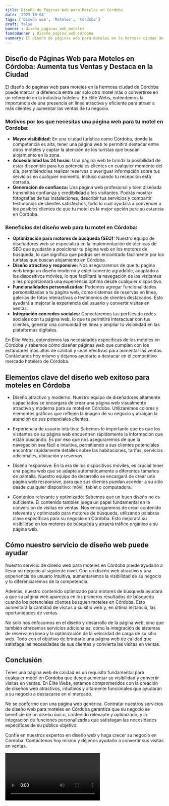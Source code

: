 ```yaml
---
title: Diseño de Páginas Web para Moteles en Córdoba
date: '2023-10-04'
tags: ['Diseño web', 'Moteles', 'Córdoba']
draft: false
banner : diseño_paginas_web_moteles
fondoBanner : diseño_pagina_web_córdoba
summary: El diseño de páginas web para moteles en la hermosa ciudad de Córdoba puede marcar la diferencia entre ser solo otro motel más o convertirse en un referente en la industria hotelera. En Élite Webs, entendemos la importancia de una presencia en línea atractiva y eficiente para atraer a más clientes y aumentar las ventas de tu negocio.
---
```


## Diseño de Páginas Web para Moteles en Córdoba: Aumenta tus Ventas y Destaca en la Ciudad

El diseño de páginas web para moteles en la hermosa ciudad de Córdoba puede marcar la diferencia entre ser solo otro motel más o convertirse en un referente en la industria hotelera. En Élite Webs, entendemos la importancia de una presencia en línea atractiva y eficiente para atraer a más clientes y aumentar las ventas de tu negocio.

### Motivos por los que necesitas una página web para tu motel en Córdoba:

- **Mayor visibilidad:** En una ciudad turística como Córdoba, donde la competencia es alta, tener una página web te permitirá destacar entre otros moteles y captar la atención de los turistas que buscan alojamiento en la zona.
- **Accesibilidad las 24 horas:** Una página web te brinda la posibilidad de estar disponible para tus potenciales clientes en cualquier momento del día, permitiéndoles realizar reservas o averiguar información sobre tus servicios en cualquier momento, incluso cuando tu recepción está cerrada.
- **Generación de confianza:** Una página web profesional y bien diseñada transmitirá confianza y credibilidad a los visitantes. Podrás mostrar fotografías de tus instalaciones, describir tus servicios y compartir testimonios de clientes satisfechos, todo lo cual ayudará a convencer a los posibles clientes de que tu motel es la mejor opción para su estancia en Córdoba.

### Beneficios del diseño web para tu motel en Córdoba:

- **Optimización para motores de búsqueda (SEO):** Nuestro equipo de diseñadores web se especializa en la implementación de técnicas de SEO que ayudarán a posicionar tu página web en los motores de búsqueda, lo que significa que podrás ser encontrado fácilmente por los turistas que buscan alojamiento en Córdoba.
- **Diseño atractivo y responsive:** Nos aseguraremos de que tu página web tenga un diseño moderno y estéticamente agradable, adaptado a los dispositivos móviles, lo que facilitará la navegación de los visitantes y les proporcionará una experiencia óptima desde cualquier dispositivo.
- **Funcionalidades personalizadas:** Podemos agregar funcionalidades personalizadas a tu página web, como sistemas de reservas en línea, galerías de fotos interactivas o testimonios de clientes destacados. Esto ayudará a mejorar la experiencia del usuario y convertir visitas en ventas.
- **Integración con redes sociales:** Conectaremos tus perfiles de redes sociales con tu página web, lo que te permitirá interactuar con tus clientes, generar una comunidad en línea y ampliar tu visibilidad en las plataformas digitales.

En Élite Webs, entendemos las necesidades específicas de los moteles en Córdoba y sabemos cómo diseñar páginas web que cumplan con los estándares más altos de calidad y sean efectivas para aumentar las ventas. Contáctanos hoy mismo y déjanos ayudarte a destacar en el competitivo mercado hotelero de Córdoba.

<GifSeo />

<Cta />

## Elementos clave del diseño web exitoso para moteles en Córdoba

- Diseño atractivo y moderno: Nuestro equipo de diseñadores altamente capacitados se encargará de crear una página web visualmente atractiva y moderna para su motel en Córdoba. Utilizaremos colores y elementos gráficos que reflejen la imagen de su negocio y atraigan la atención de sus potenciales clientes.

- Experiencia de usuario intuitiva: Sabemos lo importante que es que los visitantes de su página web encuentren rápidamente la información que están buscando. Es por eso que nos aseguraremos de que la navegación sea fácil e intuitiva, permitiendo a sus clientes potenciales encontrar rápidamente detalles sobre las habitaciones, tarifas, servicios adicionales, ubicación y reservas.

- Diseño responsive: En la era de los dispositivos móviles, es crucial tener una página web que se adapte automáticamente a diferentes tamaños de pantalla. Nuestro equipo de desarrollo se encargará de crear una página web responsive, para que sus clientes puedan acceder a su sitio desde cualquier dispositivo: móvil, tablet o computadora.

- Contenido relevante y optimizado: Sabemos que un buen diseño no es suficiente. El contenido también juega un papel fundamental en la conversión de visitas en ventas. Nos encargaremos de crear contenido relevante y optimizado para motores de búsqueda, utilizando palabras clave específicas para su negocio en Córdoba. Esto mejorará su visibilidad en los motores de búsqueda y atraerá tráfico orgánico a su página web.

## Cómo nuestro servicio de diseño web puede ayudar

Nuestro servicio de diseño web para moteles en Córdoba puede ayudarlo a llevar su negocio al siguiente nivel. Con un diseño web atractivo y una experiencia de usuario intuitiva, aumentaremos la visibilidad de su negocio y lo diferenciaremos de la competencia.

Además, nuestro contenido optimizado para motores de búsqueda ayudará a que su página web aparezca en los primeros resultados de búsqueda cuando los potenciales clientes busquen moteles en Córdoba. Esto aumentará la cantidad de visitas a su sitio web y, en última instancia, las oportunidades de ventas.

No solo nos enfocamos en el diseño y desarrollo de la página web, sino que también ofrecemos servicios adicionales, como la integración de sistemas de reserva en línea y la optimización de la velocidad de carga de su sitio web. Todo con el objetivo de brindarle una página web de calidad que satisfaga las necesidades de sus clientes y convierta las visitas en ventas.

## Conclusión

Tener una página web de calidad es un requisito fundamental para cualquier motel en Córdoba que desee aumentar su visibilidad y convertir visitas en ventas. En Élite Webs, estamos comprometidos con la creación de diseños web atractivos, intuitivos y altamente funcionales que ayudarán a su negocio a destacarse en el mercado.

No se conforme con una página web genérica. Contratar nuestros servicios de diseño web para moteles en Córdoba garantiza que su negocio se beneficie de un diseño único, contenido relevante y optimizado, y la integración de funciones personalizadas que satisfagan las necesidades específicas de su público objetivo.

Confíe en nuestros expertos en diseño web y haga crecer su negocio en Córdoba. Contáctenos hoy mismo y déjenos ayudarlo a convertir sus visitas en ventas.

<Video />

<CtaBot job='Moteles' city='Córdoba'/>

<Gmaps query='Córdoba+españa+maps' />